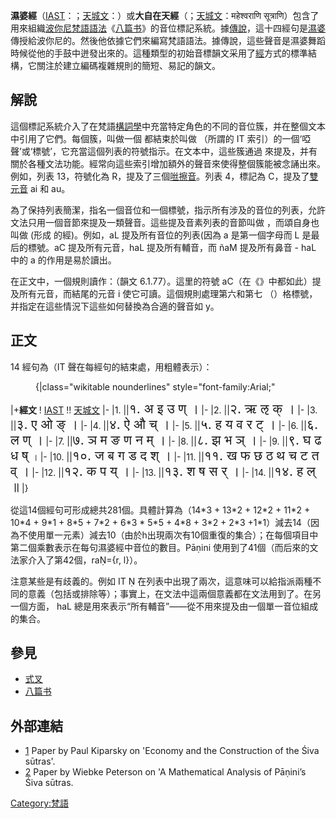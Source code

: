 {{no footnotes|time=2017-12-26T09:58:54+00:00}}
{{IndicText}}

'''濕婆經'''（[[IAST|IAST]]：{{IAST|śivasūtrāṇi}}；[[天城文|天城文]]：{{lang|sa|शिवसूत्राणि}}）或'''大自在天經'''（{{IAST|Maheśvarāṇi sūtrāṇi}}；[[天城文|天城文]]：महेश्वराणि सूत्राणि）包含了用來組織[[波你尼|波你尼]][[梵語語法|梵語語法]]《[[八篇书|八篇书]]》的音位標記系統。據[[傳說|傳說]]，這十四經句是[[濕婆|濕婆]]傳授給波你尼的。然後他依據它們來編寫梵語語法。據傳說，這些聲音是濕婆舞蹈時候從他的手鼓中迸發出來的。這種類型的初始音標韻文采用了[[典籍|經]]方式的標準結構，它關注於建立編碼複雜規則的簡短、易記的韻文。

==解說==

這個標記系統介入了在梵語[[構詞學|構詞學]]中充當特定角色的不同的音位簇，并在整個文本中引用了它們。每個簇，叫做一個 {{IAST|pratyāhāra}} 都結束於叫做 {{IAST|anubandha}}（所謂的 IT 索引）的一個‘啞聲’或‘標號’，它充當這個列表的符號指示。在文本中，這些簇通過 {{IAST|anubandha}} 來提及，并有關於各種文法功能。經常向這些索引增加額外的聲音來使得整個簇能被念誦出來。例如，列表 13，符號化為 R，提及了三個[[咝擦音|咝擦音]]。列表 4，標記為 C，提及了[[雙元音|雙元音]] ai 和 au。  

為了保持列表簡潔，指名一個音位和一個標號，指示所有涉及的音位的列表，允許文法只用一個音節來提及一類聲音。這些提及音素列表的音節叫做 {{IAST|pratyāhāra}}，而頌自身也叫做 {{IAST|pratyāhāra-vidhāyaka-sūtrāṇi}}(形成 {{IAST|Pratyāhāra}} 的經)。例如，aL 提及所有音位的列表(因為 a 是第一個字母而 L 是最后的標號。aC 提及所有元音，haL 提及所有輔音，而 ñaM 提及所有鼻音 - haL 中的 a 的作用是易於讀出。

在正文中，一個規則讀作：{{IAST|iKo yaṆ aCi}}（韻文 6.1.77）。這里的符號 aC（在《{{IAST|Aṣṭādhyāyī}}》中都如此）提及所有元音，而結尾的元音 i 使它可讀。這個規則處理第六和第七 {{IAST|[[vibhakti|vibhakti]]}}（{{IAST|[[karaka|karaka]]}}）格標號，并指定在這些情況下這些如何替換為合適的聲音如 y。

==正文==

14 經句為（IT 聲在每經句的結束處，用粗體表示）：

:{|class="wikitable nounderlines" style="font-family:Arial;"
|+'''經文'''
! [[IAST|IAST]] !! [[天城文|天城文]]
|- 
|1. {{IAST|a i u Ṇ}} ||<span style="font-size:150%;">१. अ इ उ ण् ।</span>
|-
|2. {{IAST|ṛ ḷ K}} ||<span style="font-size:150%;">२. ऋ ऌ क् ।</span>
|-
|3. {{IAST|e o Ṅ}} ||<span style="font-size:150%;">३. ए ओ ङ् ।</span>
|-
|4. {{IAST|ai au C}} ||<span style="font-size:150%;">४. ऐ औ च् ।</span>
|-
|5. {{IAST|h y v r Ṭ}} ||<span style="font-size:150%;">५. ह य व र ट् ।</span>
|-
|6. {{IAST|l Ṇ}} ||<span style="font-size:150%;">६. ल ण् ।</span>
|-
|7. {{IAST|ñ m ṅ ṇ n M}} ||<span style="font-size:150%;">७. ञ म ङ ण न म् ।</span>
|-
|8. {{IAST|jh bh Ñ}} ||<span style="font-size:150%;">८. झ भ ञ् ।</span>
|-
|9. {{IAST|gh ḍh dh Ṣ}} ||<span style="font-size:150%;">९. घ ढ ध ष् </span>।
|-
|10. {{IAST|j b g ḍ d Ś}} ||<span style="font-size:150%;">१०. ज ब ग ड द श् ।</span>
|-
|11. {{IAST|kh ph ch ṭh th ca ṭ t V}} ||<span style="font-size:150%;">११. ख फ छ ठ थ च ट त व् ।</span>
|-
|12. {{IAST|k p Y}} ||<span style="font-size:150%;">१२. क प य् ।</span>
|-
|13. {{IAST|ś ṣ s R}} ||<span style="font-size:150%;">१३. श ष स र् ।</span>
|-
|14. {{IAST|h L}} ||<span style="font-size:150%;">१४. ह ल् ॥</span>
|}

從這14個經句可形成總共281個{{IAST|pratyāhāra}}。具體計算為（14*3 + 13*2 + 12*2 + 11*2 + 10*4 + 9*1 + 8*5 + 7*2 + 6*3 * 5*5 + 4*8 + 3*2 + 2*3 +1*1）減去14（因為{{IAST|Pāṇini}}不使用單一元素{{IAST|pratyāhāra}}）減去10（由於h出現兩次有10個重復的集合）；在每個項目中第二個乘數表示在每句濕婆經中音位的數目。Pāṇini 使用到了41個（而后來的文法家介入了第42個，raṆ={r, l}）。 

注意某些{{IAST|pratyāhāra}}是有歧義的。例如 IT Ṇ 在列表中出現了兩次，這意味可以給{{IAST|pratyāhāra aṆ}}指派兩種不同的意義（包括或排除{{IAST|ṛ}}等）；事實上，在文法中這兩個意義都在文法用到了。在另一個方面，{{IAST|pratyāhāra}} haL 總是用來表示“所有輔音”——{{IAST|Pāṇini}}從不用{{IAST|pratyāhāra}}來提及由一個單一音位組成的集合。

==參見==
*[[式叉|式叉]]
*[[八篇书|八篇书]]

==外部連結==
*[http://www.stanford.edu/~kiparsky/Papers/siva-t.pdf] {{Wayback|url=http://www.stanford.edu/~kiparsky/Papers/siva-t.pdf |date=20090305004510 }} Paper by Paul Kiparsky on 'Economy and the Construction of the Śiva sūtras'.
*[http://user.phil-fak.uni-duesseldorf.de/~petersen/paper/petersen_jolli_proof.pdf] {{Wayback|url=http://user.phil-fak.uni-duesseldorf.de/~petersen/paper/petersen_jolli_proof.pdf |date=20090305004509 }} Paper by Wiebke Peterson  on 'A Mathematical Analysis of Pāṇini’s  Śiva sūtras.

[[Category:梵語|Category:梵語]]